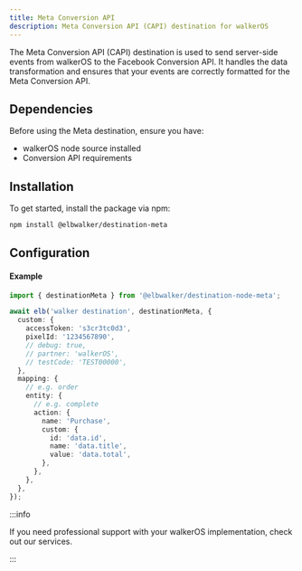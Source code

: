 ```yaml
---
title: Meta Conversion API
description: Meta Conversion API (CAPI) destination for walkerOS
---
```



<PackageLink
  github="packages/destinations/node/meta"
  npm="@elbwalker/destination-node-meta"
/>

The&nbsp;<Link to="https://developers.facebook.com/docs/marketing-api/conversions-api">Meta
Conversion API (CAPI)</Link> destination is used to send server-side events from
walkerOS to the Facebook Conversion API. It handles the data transformation and
ensures that your events are correctly formatted for the Meta Conversion API.

## Dependencies

Before using the Meta destination, ensure you have:

- walkerOS&nbsp;<Link to="/docs/sources/node">node source</Link> installed
- <Link to="https://developers.facebook.com/docs/marketing-api/conversions-api/get-started#requirements">
    Conversion API requirements
  </Link>

## Installation

To get started, install the package via npm:

```sh
npm install @elbwalker/destination-meta
```

## Configuration

#### Example

```ts
import { destinationMeta } from '@elbwalker/destination-node-meta';

await elb('walker destination', destinationMeta, {
  custom: {
    accessToken: 's3cr3tc0d3',
    pixelId: '1234567890',
    // debug: true,
    // partner: 'walkerOS',
    // testCode: 'TEST00000',
  },
  mapping: {
    // e.g. order
    entity: {
      // e.g. complete
      action: {
        name: 'Purchase',
        custom: {
          id: 'data.id',
          name: 'data.title',
          value: 'data.total',
        },
      },
    },
  },
});
```

:::info

If you need professional support with your walkerOS implementation, check out
our&nbsp;<Link to="/services">services</Link>.

:::
